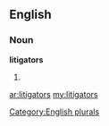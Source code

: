 ==English==

===Noun===
'''litigators'''

# {{plural of|[[litigator]]}}

[[Category:English plurals]]

[[ar:litigators]]
[[my:litigators]]
